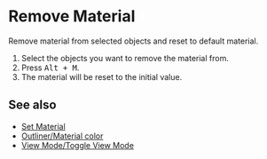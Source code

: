 
# Remove Material

<Reference shortcut="Alt + M" command="Remove Material" button="" />

Remove material from selected objects and reset to default material.

1. Select the objects you want to remove the material from.
2. Press <kbd>Alt + M</kbd>.
3. The material will be reset to the initial value.

## See also
- [Set Material](./set-material)
- [Outliner/Material color](../plasticity-essentials/outliner#material-color)
- [View Mode/Toggle View Mode](../plasticity-essentials/view-mode#toggle-view-mode)










